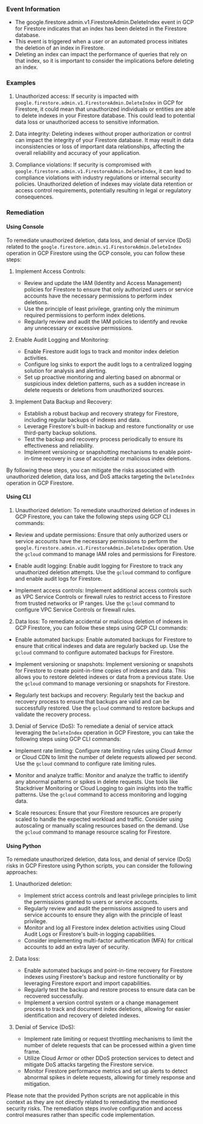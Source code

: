 
### Event Information

- The google.firestore.admin.v1.FirestoreAdmin.DeleteIndex event in GCP for Firestore indicates that an index has been deleted in the Firestore database.
- This event is triggered when a user or an automated process initiates the deletion of an index in Firestore.
- Deleting an index can impact the performance of queries that rely on that index, so it is important to consider the implications before deleting an index.


### Examples

1. Unauthorized access: If security is impacted with `google.firestore.admin.v1.FirestoreAdmin.DeleteIndex` in GCP for Firestore, it could mean that unauthorized individuals or entities are able to delete indexes in your Firestore database. This could lead to potential data loss or unauthorized access to sensitive information.

2. Data integrity: Deleting indexes without proper authorization or control can impact the integrity of your Firestore database. It may result in data inconsistencies or loss of important data relationships, affecting the overall reliability and accuracy of your application.

3. Compliance violations: If security is compromised with `google.firestore.admin.v1.FirestoreAdmin.DeleteIndex`, it can lead to compliance violations with industry regulations or internal security policies. Unauthorized deletion of indexes may violate data retention or access control requirements, potentially resulting in legal or regulatory consequences.

### Remediation

#### Using Console

To remediate unauthorized deletion, data loss, and denial of service (DoS) related to the `google.firestore.admin.v1.FirestoreAdmin.DeleteIndex` operation in GCP Firestore using the GCP console, you can follow these steps:

1. Implement Access Controls:
   - Review and update the IAM (Identity and Access Management) policies for Firestore to ensure that only authorized users or service accounts have the necessary permissions to perform index deletions.
   - Use the principle of least privilege, granting only the minimum required permissions to perform index deletions.
   - Regularly review and audit the IAM policies to identify and revoke any unnecessary or excessive permissions.

2. Enable Audit Logging and Monitoring:
   - Enable Firestore audit logs to track and monitor index deletion activities.
   - Configure log sinks to export the audit logs to a centralized logging solution for analysis and alerting.
   - Set up proactive monitoring and alerting based on abnormal or suspicious index deletion patterns, such as a sudden increase in delete requests or deletions from unauthorized sources.

3. Implement Data Backup and Recovery:
   - Establish a robust backup and recovery strategy for Firestore, including regular backups of indexes and data.
   - Leverage Firestore's built-in backup and restore functionality or use third-party backup solutions.
   - Test the backup and recovery process periodically to ensure its effectiveness and reliability.
   - Implement versioning or snapshotting mechanisms to enable point-in-time recovery in case of accidental or malicious index deletions.

By following these steps, you can mitigate the risks associated with unauthorized deletion, data loss, and DoS attacks targeting the `DeleteIndex` operation in GCP Firestore.

#### Using CLI

1. Unauthorized deletion: To remediate unauthorized deletion of indexes in GCP Firestore, you can take the following steps using GCP CLI commands:

- Review and update permissions: Ensure that only authorized users or service accounts have the necessary permissions to perform the `google.firestore.admin.v1.FirestoreAdmin.DeleteIndex` operation. Use the `gcloud` command to manage IAM roles and permissions for Firestore.

- Enable audit logging: Enable audit logging for Firestore to track any unauthorized deletion attempts. Use the `gcloud` command to configure and enable audit logs for Firestore.

- Implement access controls: Implement additional access controls such as VPC Service Controls or firewall rules to restrict access to Firestore from trusted networks or IP ranges. Use the `gcloud` command to configure VPC Service Controls or firewall rules.

2. Data loss: To remediate accidental or malicious deletion of indexes in GCP Firestore, you can follow these steps using GCP CLI commands:

- Enable automated backups: Enable automated backups for Firestore to ensure that critical indexes and data are regularly backed up. Use the `gcloud` command to configure automated backups for Firestore.

- Implement versioning or snapshots: Implement versioning or snapshots for Firestore to create point-in-time copies of indexes and data. This allows you to restore deleted indexes or data from a previous state. Use the `gcloud` command to manage versioning or snapshots for Firestore.

- Regularly test backups and recovery: Regularly test the backup and recovery process to ensure that backups are valid and can be successfully restored. Use the `gcloud` command to restore backups and validate the recovery process.

3. Denial of Service (DoS): To remediate a denial of service attack leveraging the `DeleteIndex` operation in GCP Firestore, you can take the following steps using GCP CLI commands:

- Implement rate limiting: Configure rate limiting rules using Cloud Armor or Cloud CDN to limit the number of delete requests allowed per second. Use the `gcloud` command to configure rate limiting rules.

- Monitor and analyze traffic: Monitor and analyze the traffic to identify any abnormal patterns or spikes in delete requests. Use tools like Stackdriver Monitoring or Cloud Logging to gain insights into the traffic patterns. Use the `gcloud` command to access monitoring and logging data.

- Scale resources: Ensure that your Firestore resources are properly scaled to handle the expected workload and traffic. Consider using autoscaling or manually scaling resources based on the demand. Use the `gcloud` command to manage resource scaling for Firestore.

#### Using Python

To remediate unauthorized deletion, data loss, and denial of service (DoS) risks in GCP Firestore using Python scripts, you can consider the following approaches:

1. Unauthorized deletion:
   - Implement strict access controls and least privilege principles to limit the permissions granted to users or service accounts.
   - Regularly review and audit the permissions assigned to users and service accounts to ensure they align with the principle of least privilege.
   - Monitor and log all Firestore index deletion activities using Cloud Audit Logs or Firestore's built-in logging capabilities.
   - Consider implementing multi-factor authentication (MFA) for critical accounts to add an extra layer of security.

2. Data loss:
   - Enable automated backups and point-in-time recovery for Firestore indexes using Firestore's backup and restore functionality or by leveraging Firestore export and import capabilities.
   - Regularly test the backup and restore process to ensure data can be recovered successfully.
   - Implement a version control system or a change management process to track and document index deletions, allowing for easier identification and recovery of deleted indexes.

3. Denial of Service (DoS):
   - Implement rate limiting or request throttling mechanisms to limit the number of delete requests that can be processed within a given time frame.
   - Utilize Cloud Armor or other DDoS protection services to detect and mitigate DoS attacks targeting the Firestore service.
   - Monitor Firestore performance metrics and set up alerts to detect abnormal spikes in delete requests, allowing for timely response and mitigation.

Please note that the provided Python scripts are not applicable in this context as they are not directly related to remediating the mentioned security risks. The remediation steps involve configuration and access control measures rather than specific code implementation.

